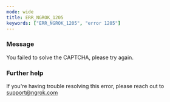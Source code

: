 ```yaml
---
mode: wide
title: ERR_NGROK_1205
keywords: ["ERR_NGROK_1205", "error 1205"]
---
```


### Message

You failed to solve the CAPTCHA, please try again.

### Further help

If you're having trouble resolving this error, please reach out to [support@ngrok.com](mailto:support@ngrok.com?subject=Help%20with%20ERR_NGROK_1205)
